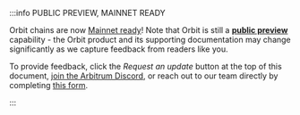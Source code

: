 :::info PUBLIC PREVIEW, MAINNET READY

Orbit chains are now [Mainnet ready](/launch-orbit-chain/concepts/public-preview-expectations#arbitrum-orbit-is-mainnet-ready-but-deploy-to-testnet-first)! Note that Orbit is still a **[public preview](/launch-orbit-chain/concepts/public-preview-expectations)** capability - the Orbit product and its supporting documentation may change significantly as we capture feedback from readers like you.

To provide feedback, click the _Request an update_ button at the top of this document, [join the Arbitrum Discord](https://discord.gg/arbitrum), or reach out to our team directly by completing [this form](http://bit.ly/3yy6EUK).

:::
